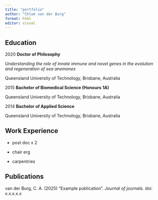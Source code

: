 ```yaml
---
title: "portfolio"
author: "Chloé van der Burg"
format: html
editor: visual
---
```


## Education

2020 **Doctor of Philosophy**

*Understanding the role of innate immune and novel genes in the evolution and regeneration of sea anemones*

Queensland University of Technology, Brisbane, Australia

2015 **Bachelor of Biomedical Science (Honours 1A)**

Queensland University of Technology, Brisbane, Australia

2014 **Bachelor of Applied Science**

Queensland University of Technology, Brisbane, Australia

## Work Experience

-   post doc x 2

-   chair erg

-   carpentries

## Publications

van der Burg, C. A. (2025) "Example publication". *Journal of journals.* doi: x.x.x.x.x
